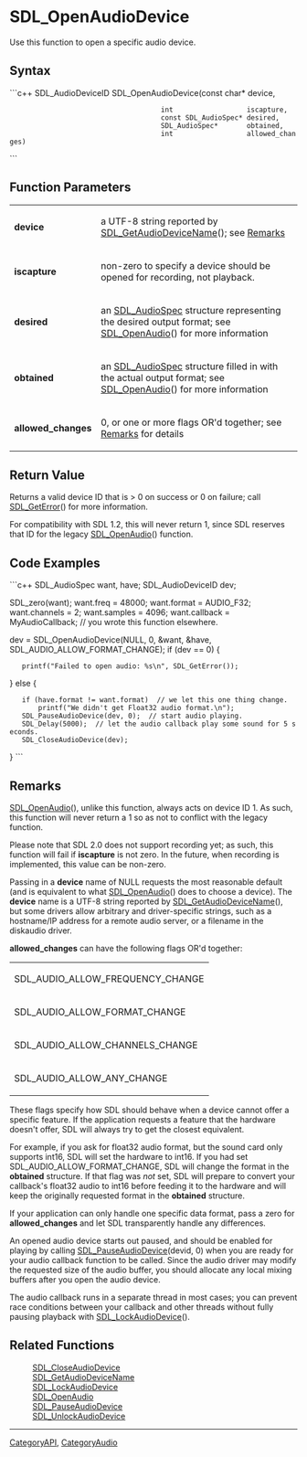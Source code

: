 <!-- pragma section-numbers off -->
<!-- pragma disable-camelcase -->

= SDL_OpenAudioDevice =
Use this function to open a specific audio device.


== Syntax ==
```c++
SDL_AudioDeviceID SDL_OpenAudioDevice(const char*          device,
                                      int                  iscapture,
                                      const SDL_AudioSpec* desired,
                                      SDL_AudioSpec*       obtained,
                                      int                  allowed_changes)
```

== Function Parameters ==
{|
|'''device'''
|a UTF-8 string reported by [[SDL_GetAudioDeviceName]](); see [[#device|Remarks]]
|-
|'''iscapture'''
|non-zero to specify a device should be opened for recording, not playback.
|-
|'''desired'''
|an [[SDL_AudioSpec]] structure representing the desired output format; see [[SDL_OpenAudio]]() for more information
|-
|'''obtained'''
|an [[SDL_AudioSpec]] structure filled in with the actual output format; see [[SDL_OpenAudio]]() for more information
|-
|'''allowed_changes'''
|0, or one or more flags OR'd together; see [[#allowed|Remarks]] for details
|}

== Return Value ==
Returns a valid device ID that is > 0 on success or 0 on failure; call [[SDL_GetError]]() for more information. 

For compatibility with SDL 1.2, this will never return 1, since SDL reserves that ID for the legacy [[SDL_OpenAudio|SDL_OpenAudio]]() function.

== Code Examples ==
```c++
SDL_AudioSpec want, have;
SDL_AudioDeviceID dev;

SDL_zero(want);
want.freq = 48000;
want.format = AUDIO_F32;
want.channels = 2;
want.samples = 4096;
want.callback = MyAudioCallback;  // you wrote this function elsewhere.

dev = SDL_OpenAudioDevice(NULL, 0, &want, &have, SDL_AUDIO_ALLOW_FORMAT_CHANGE);
if (dev == 0) {
    printf("Failed to open audio: %s\n", SDL_GetError());
} else {
    if (have.format != want.format)  // we let this one thing change.
        printf("We didn't get Float32 audio format.\n");
    SDL_PauseAudioDevice(dev, 0);  // start audio playing.
    SDL_Delay(5000);  // let the audio callback play some sound for 5 seconds.
    SDL_CloseAudioDevice(dev);
}
```

== Remarks ==
[[SDL_OpenAudio]](), unlike this function, always acts on device ID 1. As such, this function will never return a 1 so as not to conflict with the legacy function.

Please note that SDL 2.0 does not support recording yet; as such, this function will fail if '''iscapture''' is not zero. In the future, when recording is implemented, this value can be non-zero.

<span id="device"></span> Passing in a '''device''' name of NULL requests the most reasonable default (and is equivalent to what [[SDL_OpenAudio]]() does to choose a device).
The '''device''' name is a UTF-8 string reported by [[SDL_GetAudioDeviceName]](), but some drivers allow arbitrary and driver-specific strings, such as a hostname/IP address for a remote audio server, or a filename in the diskaudio driver.

<span id="allowed"></span> '''allowed_changes''' can have the following flags OR'd together:
{|
|SDL_AUDIO_ALLOW_FREQUENCY_CHANGE
|-
|SDL_AUDIO_ALLOW_FORMAT_CHANGE
|-
|SDL_AUDIO_ALLOW_CHANNELS_CHANGE
|-
|SDL_AUDIO_ALLOW_ANY_CHANGE
|}

These flags specify how SDL should behave when a device cannot offer a specific feature. If the application requests a feature that the hardware doesn't offer, SDL will always try to get the closest equivalent.

For example, if you ask for float32 audio format, but the sound card only supports int16, SDL will set the hardware to int16. If you had set SDL_AUDIO_ALLOW_FORMAT_CHANGE, SDL will change the format in the '''obtained''' structure. If that flag was ''not'' set, SDL will prepare to convert your callback's float32 audio to int16 before feeding it to the hardware and will keep the originally requested format in the '''obtained''' structure.

If your application can only handle one specific data format, pass a zero for '''allowed_changes''' and let SDL transparently handle any differences.

An opened audio device starts out paused, and should be enabled for playing by calling [[SDL_PauseAudioDevice]](devid, 0) when you are ready for your audio callback function to be called.  Since the audio driver may modify the requested size of the audio buffer, you should allocate any local mixing buffers after you open the audio device.

The audio callback runs in a separate thread in most cases; you can prevent race conditions between your callback and other threads without fully pausing playback with [[SDL_LockAudioDevice]]().


== Related Functions ==
:[[SDL_CloseAudioDevice]]
:[[SDL_GetAudioDeviceName]]
:[[SDL_LockAudioDevice]]
:[[SDL_OpenAudio]]
:[[SDL_PauseAudioDevice]]
:[[SDL_UnlockAudioDevice]]

----
[[CategoryAPI]], [[CategoryAudio]]
